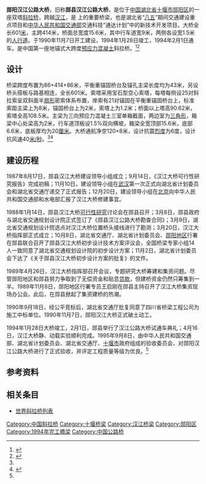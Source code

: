 {{Infobox bridge
|bridge_name=郧阳汉江公路大桥
|native_name=
|image=
|caption=
|official_name=
|carries={{中国国道名|209}}
|crosses=[[汉水|汉江]]
|locale={{flagicon|CHN}} [[湖北省|湖北省]][[十堰市|十堰市]][[郧阳区|郧阳区]]
|maint=
|id=
|designer=湖北省交通规划设计院
|design=[[斜拉桥|斜拉桥]]
|mainspan={{convert|414|m|ft|0}}
|length={{convert|601|m|ft|0}}
|width={{convert|15.6|m|ft|0}}
|clearance=
|below={{convert|8|m|ft|0}}
|height={{convert|108.5|m|ft|0}}
|traffic=
|begin=1990年11月7日
|complete=1994年1月28日
|open=1994年2月1日
|closed=
|toll=
|builder=四川省桥梁工程公司
|map_cue=
|map_image=
|map_text=
|map_width=
|coordinates={{coord|32.806737|N|110.809885|E|region:CN_type:landmark|display=inline,title}}
|references=
|extra={{Location map | Hubei | label= | lat=32.806737 | long=110.809885 | position= | width= | float=center | caption=郧阳汉江公路大桥在湖北的位置}}
}}

'''郧阳汉江公路大桥'''，旧称'''郧县汉江公路大桥'''，是位于[[中国|中国]][[湖北省|湖北省]][[十堰市|十堰市]][[郧阳区|郧阳区]]的一座双塔[[斜拉桥|斜拉桥]]，跨越[[汉水|汉江]]，是 {{中国国道名|209}}上的重要桥梁，也是湖北省“[[八五|八五]]”期间交通建设重点项目和[[中华人民共和国交通部|中华人民共和国交通部]]交通科技“通达计划”中的新技术开发项目。大桥全长601[[米_(单位)|米]]，主跨414米，桥面总宽度15.6米，其中行车道宽9米，两侧各设宽1.5米的[[人行道|人行道]]。于1990年11月7日开工建设，1994年1月28日竣工，1994年2月1日通车。是中国第一座地锚式大跨度[[预应力混凝土|预应力混凝土]]斜拉桥。<ref name="syjt">{{cite web| url=http://www.hbsyjt.gov.cn/Item/Show.asp?m=1&d=2698| title=郧阳汉江公路大桥介绍| publisher=十堰市交通运输局| date=2011-04-16| accessdate=2014-02-12| archive-date=2014-02-22| archive-url=https://web.archive.org/web/20140222172214/http://www.hbsyjt.gov.cn/Item/Show.asp?m=1&d=2698| dead-url=yes}}</ref><ref name="syrb">{{cite web | url=http://syrb.10yan.com/html/20090821/106328.html | title=天堑变通途：郧阳汉江大桥飞架南北 | publisher=十堰日报 | date=2009-08-21 | accessdate=2014-02-12 | author=蒙丽娜 黄娜 | archive-url=https://web.archive.org/web/20140202211121/http://syrb.10yan.com/html/20090821/106328.html | archive-date=2014-02-02 | dead-url=yes }}</ref>

==设计==
桥梁跨度布置为86+414+86米，平衡重锚固桥台及锚孔主梁长度均为43米，另设桥头搭板与路基相连，全长601米。索塔采用宝石型空心索塔，每塔每侧设25对斜拉索呈双斜面半[[扇形|扇形]]密索体系布置，岸索有21对锚固在平衡重锚固桥台上，标准索距主梁上为8米，锚固桥台上为2米，索塔上为1.2米；桥面以上塔高90.62米，索塔全高108.5米。主梁为三向预应力混凝土三室单箱截面，两边室为[[三角形|三角形]]，箱梁中心处梁高为2米，行车道顶板设1.5%双向横坡，箱梁全宽顶部15.6米，底部6.6米，底板厚均为20[[厘米|厘米]]。大桥通航净空120×8米，设计抗震[[烈度|烈度]]为6度，设计抗风速40[[米/秒|米/秒]]。<ref name="syjt" /><ref>{{cite journal | url=http://www.cnki.com.cn/Article/CJFDTOTAL-QLJS199204000.htm | title=郧阳汉江公路大桥设计概况 | author=彭新 | journal=桥梁建设 | year=1992 | issue=4 | pages=1-9 | ISSN=1003-4722 | access-date=2014-07-25 | archive-date=2014-08-08 | archive-url=https://web.archive.org/web/20140808075527/http://www.cnki.com.cn/Article/CJFDTOTAL-QLJS199204000.htm | dead-url=no }}</ref>

==建设历程==
1987年8月17日，郧县汉江大桥建设领导小组成立；9月14日，《汉江大桥可行性研究报告》完成初稿；11月10日，建设领导小组在[[武汉|武汉]]第一次正式向湖北省计划委员会和湖北省交通厅递交了正式报告；12月20日，建设领导小组在[[北京|北京]]向中华人民共和国交通部和水电部汇报了汉江大桥修建事宜。

1988年1月14日，郧县汉江大桥[[可行性研究|可行性研究]]讨论会在郧县召开；3月8日，郧县政府与湖北省交通规划设计院正式签订了《郧县汉江公路大桥勘查合同》；3月9日，湖北省交通规划设计院选点对汉江大桥位置桥头接线进行了勘测；3月20日，汉江大桥指挥部正式成立；10月8日，湖北省交通厅、湖北省计划委员会、[[郧阳地区|郧阳地区]]行署在郧县联合召开了郧县汉江大桥初步设计技术方案评议会，全国桥梁专家小组14人一致同意了湖北省交通规划设计院的初步设计方案；11月2日，湖北省计划委员会下达了《关于郧县汉江大桥初步设计方案的批复》的文件。

1989年4月26日，汉江大桥指挥部召开会议，专题研究大桥筹建和集资问题。尽管郧阳地区和郧县努力争取到了无偿资金和贴息[[贷款|贷款]]，但建桥资金仍然只筹集到一半。1989年11月8日，郧阳地区行署专员王启刚在郧县主持召开了汉江大桥集资现场办公会。此后，在郧县掀起了集资建桥的热潮。

1990年9月18日，经公平竞标后，湖北省交通厅批复同意了四川省桥梁工程公司为施工中标单位。1990年11月7日，郧阳汉江大桥正式破土动工。

1994年1月28日大桥竣工，2月1日，郧县举行了汉江公路大桥试通车典礼；4月16日，汉江大桥静、动载实验顺利完成。1995年9月8日，由中华人民共和国交通部、湖北省计划委员会、湖北省交通厅、[[十堰市|十堰市]]政府组成的验收委员会，对郧阳汉江公路大桥进行了正式验收，并评定工程质量等级为优良。<ref name="syrb" />

==参考资料==
{{reflist}}

==相关条目==
* [[世界斜拉桥列表|世界斜拉桥列表]]

{{Crossings navbox
|structure= Crossings
|place= [[汉江_(中国)|汉江]]
|bridge= 郧阳汉江公路大桥
|bridge signs= {{中国国道名|209}}
|upstream= [[福银高速郧县汉江大桥|福银高速郧县汉江大桥]]
|upstream signs= {{China Expwy Name|G70}}
|downstream= [[郧阳汉江大桥|郧阳汉江大桥]]
|downstream signs= [[汉江大道_(十堰)|汉江大道 (十堰)]]
}}

{{DEFAULTSORT:Y}}
[[Category:中国斜拉桥|Category:中国斜拉桥]]
[[Category:十堰桥梁|Category:十堰桥梁]]
[[Category:汉江桥梁|Category:汉江桥梁]]
[[Category:郧阳区|Category:郧阳区]]
[[Category:1994年完工橋梁|Category:1994年完工橋梁]]
[[Category:中国公路桥|Category:中国公路桥]]